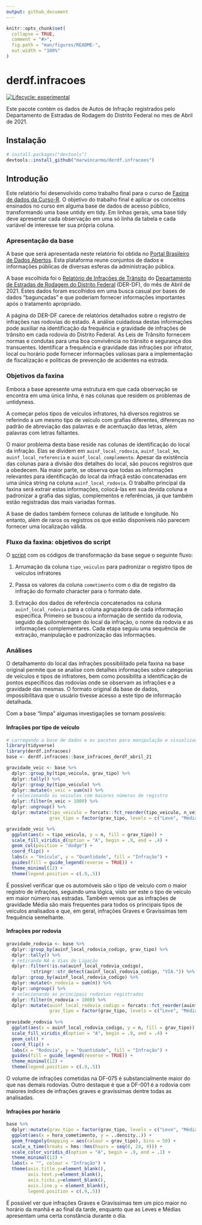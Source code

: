 ```yaml
---
output: github_document
---
```


<!-- README.md is generated from README.Rmd. Please edit that file -->

```r
knitr::opts_chunk$set(
  collapse = TRUE,
  comment = "#>",
  fig.path = "man/figures/README-",
  out.width = "100%"
)
```

# derdf.infracoes

<!-- badges: start -->
[![Lifecycle: experimental](https://img.shields.io/badge/lifecycle-experimental-orange.svg)](https://lifecycle.r-lib.org/articles/stages.html#experimental)
<!-- badges: end -->

Este pacote contém os dados de Autos de Infração registrados pelo Departamento de Estradas de Rodagem do Distrito Federal no mes de Abril de 2021.

## Instalação

``` r
# install.packages("devtools")
devtools::install_github("marwincarmo/derdf.infracoes")
```
## Introdução

Este relatório foi desenvolvido como trabalho final para o curso de [Faxina de dados da Curso-R](https://curso-r.com/cursos/faxina/). O objetivo do trabalho final é aplicar os conceitos ensinados no curso em alguma base de dados de acesso público, transformando uma base untidy em tidy. Em linhas gerais, uma base tidy deve apresentar cada observação em uma só linha da tabela e cada variável de interesse ter sua própria coluna.

### Apresentação da base

A base que será apresentada neste relatório foi obtida no [Portal Brasileiro de Dados Abertos](https://dados.gov.br/). Esta plataforma reune conjuntos de dados e informações públicas de diversas esferas da administração pública.

A base escolhida foi o [Relatório de Infrações de Trânsito](https://dados.gov.br/dataset/infracoes-transito) do [Departamento de Estradas de Rodagem do Distrito Federal](http://www.der.df.gov.br/) (DER-DF), do mês de Abril de 2021. Estes dados foram escolhidos em uma busca casual por bases de dados "bagunçadas" e que poderiam fornecer informações importantes após o tratamento apropriado.

A página do DER-DF carece de relatórios detalhados sobre o registro de infrações nas rodovias do estado. A análise cuidadosa destas informações pode auxiliar na identificação da frequência e gravidade de infrações de trânsito em cada rodovia do Distrito Federal. As Leis de Trânsito fornecem normas e condutas para uma boa convivência no trânsito e segurança dos transuentes. Identificar a frequência e gravidade das infrações por infrator, local ou horário pode fornecer informações valiosas para a implementação de fiscalização e políticas de prevenção de acidentes na estrada.

### Objetivos da faxina

Embora a base apresente uma estrutura em que cada observação se encontra em uma única linha, é nas colunas que residem os problemas de untidyness.

A começar pelos tipos de veículos infratores, há diversos registros se referindo a um mesmo tipo de veículo com grafias diferentes, diferenças no padrão de abreviação das palavras e de acentuação das letras, além palavras com letras faltantes.

O maior problema desta base reside nas colunas de identificação do local da infração. Elas se dividem em `auinf_local_rodovia`, `auinf_local_km`, `auinf_local_referencia` e `auinf_local_complemento`. Apesar da existência das colunas para a divisão dos detalhes do local, são poucos registros que a obedecem. Na maior parte, se observa que todas as informações relevantes para identificação do local da infraçã estão concatenadas em uma única string na coluna `auinf_local_rodovia`. O trabalho principal da faxina será extrair estas informações, colocá-las em sua devida coluna e padronizar a grafia das siglas, complementos e referências, já que também estão registradas das mais variadas formas.

A base de dados também fornece colunas de latitude e longitude. No entanto, além de raros os registros os que estão disponíveis não parecem fornecer uma localização válida.

### Fluxo da faxina: objetivos do script

O [script](https://github.com/marwincarmo/derdf.infracoes/blob/master/data-raw/DATASET.R) com os códigos de transformação da base segue o seguinte fluxo:

1) Arrumação da coluna `tipo_veiculos` para padronizar o registro tipos de veículos infratores

2) Passa os valores da coluna `cometimento` com o dia de registro da infração do formato character para o formato date.

3) Extração dos dados de referência concatenados na coluna `auinf_local_rodovia` para a coluna agrupadora de cada informação específica. Primeiro se buscou a informação de sentido da rodovia, seguido da quilometragem do local da infração, o nome da rodovia e as informações complementares. Cada etapa seguiu uma sequência de extração, manipulação e padronização das informações.

### Análises

O detalhamento do local das infrações possibilitado pela faxina na base original permite que se analise com detalhes informações sobre categorias de veículos e tipos de infratores, bem como possibilita a identificação de pontos específicos das rodovias onde se observam as infrações e a gravidade das mesmas. O formato original da base de dados, impossibilitava que o usuário tivesse acesso a este tipo de informação detalhada.

Com a base "limpa" algumas investigações se tornam possíveis:

#### Infrações por tipo de veículo

```r
# carregando a base de dados e os pacotes para manipulação e visualização dos dados
library(tidyverse)
library(derdf.infracoes)
base <- derdf.infracoes::base_infracoes_derdf_abril_21
```


```r
gravidade_veic <- base %>% 
  dplyr::group_by(tipo_veiculo, grav_tipo) %>% 
  dplyr::tally() %>% 
  dplyr::group_by(tipo_veiculo) %>% 
  dplyr::mutate(n_veic = sum(n)) %>%  
  # selecionando os veiculos com maiores números de registro
  dplyr::filter(n_veic > 1000) %>% 
  dplyr::ungroup() %>% 
  dplyr::mutate(tipo_veiculo = forcats::fct_reorder(tipo_veiculo, n_veic, sum),
                grav_tipo = factor(grav_tipo, levels = c("Leve", "Média", "Grave", "Gravíssima")))

gravidade_veic %>% 
  ggplot(aes(x = tipo_veiculo, y = n, fill = grav_tipo)) + 
  scale_fill_viridis_d(option = "A", begin = .9, end = .4) +
  geom_col(position = "dodge") +
  coord_flip() +
  labs(x = "Veículo", y = "Quantidade", fill = "Infração") +
  guides(fill = guide_legend(reverse = TRUE)) +
  theme_minimal(12) +
  theme(legend.position = c(.9,.5))
```

É possível verificar que os automóveis são o tipo de veículo com o maior registro de infrações, seguindo uma lógica, visto ser este o tipo de veículo em maior número nas estradas. Também vemos que as infrações de gravidade Média são mais frequentes para todos os principais tipos de veículos analisados e que, em geral, infrações Graves e Gravíssimas tem frequência semelhante.

#### Infrações por rodovia

```r
gravidade_rodovia <- base %>% 
  dplyr::group_by(auinf_local_rodovia_codigo, grav_tipo) %>% 
  dplyr::tally() %>% 
  # retirando NA e Vias de Ligação
  dplyr::filter(!is.na(auinf_local_rodovia_codigo),
         !stringr::str_detect(auinf_local_rodovia_codigo, "VIA.")) %>% 
  dplyr::group_by(auinf_local_rodovia_codigo) %>% 
  dplyr::mutate(n_rodovia = sum(n)) %>%  
  dplyr::ungroup() %>% 
  # selecionando as principais rodovias registradas
  dplyr::filter(n_rodovia > 1000) %>% 
  dplyr::mutate(auinf_local_rodovia_codigo = forcats::fct_reorder(auinf_local_rodovia_codigo, n_rodovia),
                grav_tipo = factor(grav_tipo, levels = c("Leve", "Média", "Grave", "Gravíssima"))) 
  
gravidade_rodovia %>% 
  ggplot(aes(x = auinf_local_rodovia_codigo, y = n, fill = grav_tipo)) + 
  scale_fill_viridis_d(option = "A", begin = .9, end = .4) +
  geom_col() +
  coord_flip() +
  labs(x = "Rodovia", y = "Quantidade", fill = "Infração") +
  guides(fill = guide_legend(reverse = TRUE)) +
  theme_minimal(12) +
  theme(legend.position = c(.9,.5))
```

O volume de infrações cometidas na DF-075 é substancialmente maior do que nas demais rodovias. Outro destaque é que a DF-001 é a rodovia com maiores índices de infrações graves e gravíssimas dentre todas as analisadas.

#### Infrações por horário

```r
base %>% 
  dplyr::mutate(grav_tipo = factor(grav_tipo, levels = c("Leve", "Média", "Grave", "Gravíssima"))) %>% 
  ggplot(aes(x = hora_cometimento, y = ..density..)) +
  geom_freqpoly(mapping = aes(colour = grav_tipo), bins = 50) +
  scale_x_time(breaks = hms::hms(hours = seq(0, 24, 4))) +
  scale_color_viridis_d(option = "A", begin = .9, end = .1) +
  theme_minimal(12) +
  labs(x = "", colour = "Infração") +
  theme(axis.title.y=element_blank(),
        axis.text.y=element_blank(), 
        axis.ticks.y=element_blank(),
        axis.line.y = element_blank(),
        legend.position = c(.9,.5))

```

É possível ver que infrações Graves e Gravíssimas tem um pico maior no horário da manhã e ao final da tarde, enquanto que as Leves e Médias apresentam uma certa constância durante o dia.


